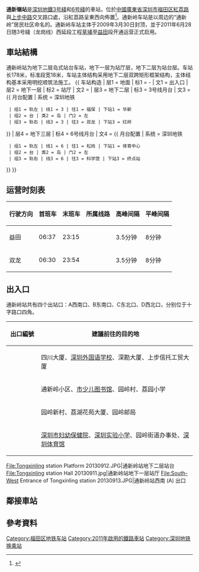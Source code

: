 {{NoteTA
|G1=Railway
|G2=Transport
|G3=Unit
}}
{{Infobox station
|name = 通新嶺
|image = Tongxinling station Platform 20130913.JPG
|caption = 通新岭站月台
|eng_name= Tongxinling
|livery = #ffc0cb
|namecolour = black
|borough = {{CHN}}[[廣東省|廣東省]][[深圳市|深圳市]][[福田區|福田區]]
|address = [[紅荔路|紅荔路]]與[[上步中路|上步中路]]交叉路口處
|coordinates={{coord|22|32|57|N|114|5|45|E|display=it|type:railwaystation}}
|colour = 棕色
|interchange = 通道换乘
|line = {{深圳地鐵|3|sl}}<br/>{{深圳地鐵|6|sl}}
|exits = 7
|hours = 
|station_hours =
|opened = {{深圳地鐵|3|s}}：2011年6月28日<br/>{{深圳地鐵|6|s}}：2020年8月18日
|services= {{Adjacent stations|system=Shenzhen Metro |line1=3|left1=紅嶺|right1=華新|to-left1=雙龍|to-right1=福保
|line2=6|left2=体育中心|right2=科学馆}}
|linecolour = {{深圳地鐵色彩|3}}
|linecolour2 = {{深圳地鐵色彩|6}}
|structure = 地下車站
|platform = 各自1个[[島式月台|島式月台]]
|route_map = {{Routemap|inline=yes|legend=no|map=
~~ ~~B2層，3号线
~~{{RoutemapRoute|Licon=U|{{站|红岭}}}}
utSTRf!~MFADEg\utSTRg!~MFADEg
utSTR+BSl\utSTR+BSr!~num1r
\utSTR+BSl!~num2l\utSTR+BSr\~~'''B2'''
utSTRf!~MFADEf\utSTRg!~MFADEf
~~{{RoutemapRoute|Licon=D|{{站|华新}}}}
~~ ~~B3層，6号线
utSTRf\utSTRg~~ ~~{{RoutemapRoute|Licon=U|{{站|體育中心}}}}
utSTR+BSl\utSTR+BSr
utSTR+BSl\utSTR+BSr
utSTRf\utSTRg~~ ~~{{RoutemapRoute|Licon=D|{{站|科學館}}}}
}}}}
'''通新嶺站'''是[[深圳地鐵|深圳地鐵]][[深圳地鐵3号綫|3号綫]]和[[深圳地鐵6号綫|6号綫]]的車站，位於[[中華人民共和國|中國]][[廣東省|廣東省]][[深圳市|深圳市]][[福田区|福田区]][[紅荔路|紅荔路]]與[[上步中路|上步中路]]交叉路口處，沿紅荔路呈東西向佈置<ref>{{Cite web |url=http://www.szmc.net/page/service/service.html?code=2103&site=0308 |title=深圳地铁官网-通新岭站介绍 |access-date=2014-05-28 |archive-url=https://web.archive.org/web/20140529052339/http://www.szmc.net/page/service/service.html?code=2103&site=0308 |archive-date=2014-05-29 |dead-url=yes }}</ref>。通新岭车站是以周边的“通新岭”居民社区命名的。通新岭车站主体于2009年3月30日封顶，並于2011年6月28日随3号綫（龙岗线）西延段工程[[草埔站|草埔]]至[[益田站_(深圳)|益田]]段开通运营正式启用。

==車站結構==
通新岭站为地下二层岛式站台车站，地下一层为站厅层，地下二层为站台层。车站长178米，标准段宽18米，车站主体结构采用地下二层双跨矩形框架结构，主体结构基本采用明挖顺筑法施工。
{{ 车站构造
| 层1 = 地面 | 标1 = -
| 文1 = 出入口
| 层2 = 地下一层 | 标2 = 站厅
| 文2 = {{spml|售票机}}
| 层3 = 地下二层 | 标3 = 3号线月台
| 文3 = {{ 月台配置 | 系统 = 深圳地铁
  | 组1 = 轨左 | 线1 = 3 | 往1 = 福保 | 下站1 = 华新
  | 组2 = 台 | 类2 = 岛 | 门2 = 左
  | 组3 = 轨右 | 线3 = 3 | 往3 = 双龙 | 下站3 = 红岭
}}
| 层4 = 地下三层 | 标4 = 6号线月台
| 文4 = {{ 月台配置 | 系统 = 深圳地铁
  | 组1 = 轨左 | 线1 = 6 | 往1 = 松岗 | 下站1 = 体育中心
  | 组2 = 台 | 类2 = 岛 | 门2 = 左
  | 组3 = 轨右 | 线3 = 6 | 往3 = 科学馆 | 下站3 = 终点站
}}
}}

==运营时刻表==
{| class="wikitable"
|-
! 行驶方向 !! 首班车 !! 末班车 !! 所属线路 !! 高峰间隔 !! 平峰间隔
|-
|益田 || 06:37 || 23:15 || {{深圳地鐵|3|c}} || 3.5分钟 || 8分钟
|-
|双龙 || 06:30 || 23:54 || {{深圳地鐵|3|c}} || 3.5分钟 || 8分钟
|}
==出入口==
通新岭站共有四个出站口：A西南口、B东南口、C东北口、D西北口，分别位于十字路口四角。
<!--車站出口列表的內容經己按車站指示牌排列，請勿擅自加入非指示牌的內容-->
{| class="wikitable"
! style="width:70px" | 出口編號
! 建議前往的目的地
|-
| align="center" | {{港鐵出口|A|}} || 四川大厦、[[深圳外国语学校|深圳外国语学校]]、深勘大厦、上步信托工贸大厦
|-
| align="center" | {{港鐵出口|B}} || 通新岭小区、[[深圳少年儿童图书馆|市少儿图书馆]]、园岭村、荔园小学
|-
| align="center" | {{港鐵出口|C}} || 园岭新村、荔湖花苑大厦、园岭邮局
|-
| align="center" | {{港鐵出口|D}} || [[深圳市妇幼保健院|深圳市妇幼保健院]]、[[深圳实验学校|深圳实验小学]]、园岭街道办事处、[[深圳体育馆|深圳体育馆]]
|}
<gallery>
File:Tongxinling station Platform 20130912.JPG|通新岭站地下二层站台
File:Tongxinling station Hall 20130911.jpg|通新岭站地下一层站厅
File:South-West Entrance of Tongxinling station 20130913.JPG|通新岭站西南 (A) 出口
</gallery>
{{clr}}

==鄰接車站==
{{深圳地鐵3號線車站}}
{{深圳地鐵6號線車站}}

==參考資料==
{{Reflist}}
{{commons category|Tongxinling station}}

{{深圳地鐵車站列表|SZM}}

[[Category:福田区地铁车站|Category:福田区地铁车站]]
[[Category:2011年啟用的鐵路車站|Category:2011年啟用的鐵路車站]]
[[Category:深圳地铁换乘站|Category:深圳地铁换乘站]]